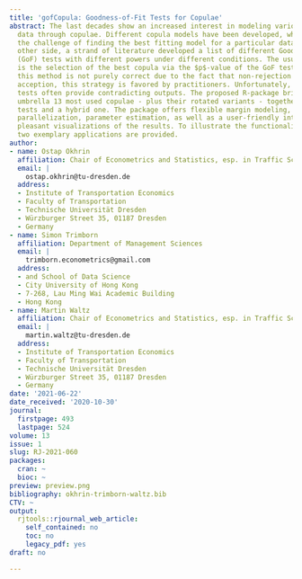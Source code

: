 ```yaml
---
title: 'gofCopula: Goodness-of-Fit Tests for Copulae'
abstract: The last decades show an increased interest in modeling various types of
  data through copulae. Different copula models have been developed, which lead to
  the challenge of finding the best fitting model for a particular dataset. From the
  other side, a strand of literature developed a list of different Goodness-of-Fit
  (GoF) tests with different powers under different conditions. The usual practice
  is the selection of the best copula via the $p$-value of the GoF test. Although
  this method is not purely correct due to the fact that non-rejection does not imply
  acception, this strategy is favored by practitioners. Unfortunately, different GoF
  tests often provide contradicting outputs. The proposed R-package brings under one
  umbrella 13 most used copulae - plus their rotated variants - together with 16 GoF
  tests and a hybrid one. The package offers flexible margin modeling, automatized
  parallelization, parameter estimation, as well as a user-friendly interface, and
  pleasant visualizations of the results. To illustrate the functionality of the package,
  two exemplary applications are provided.
author:
- name: Ostap Okhrin
  affiliation: Chair of Econometrics and Statistics, esp. in Traffic Sciences
  email: |
    ostap.okhrin@tu-dresden.de
  address:
  - Institute of Transportation Economics
  - Faculty of Transportation
  - Technische Universität Dresden
  - Würzburger Street 35, 01187 Dresden
  - Germany
- name: Simon Trimborn
  affiliation: Department of Management Sciences
  email: |
    trimborn.econometrics@gmail.com
  address:
  - and School of Data Science
  - City University of Hong Kong
  - 7-268, Lau Ming Wai Academic Building
  - Hong Kong
- name: Martin Waltz
  affiliation: Chair of Econometrics and Statistics, esp. in Traffic Sciences
  email: |
    martin.waltz@tu-dresden.de
  address:
  - Institute of Transportation Economics
  - Faculty of Transportation
  - Technische Universität Dresden
  - Würzburger Street 35, 01187 Dresden
  - Germany
date: '2021-06-22'
date_received: '2020-10-30'
journal:
  firstpage: 493
  lastpage: 524
volume: 13
issue: 1
slug: RJ-2021-060
packages:
  cran: ~
  bioc: ~
preview: preview.png
bibliography: okhrin-trimborn-waltz.bib
CTV: ~
output:
  rjtools::rjournal_web_article:
    self_contained: no
    toc: no
    legacy_pdf: yes
draft: no

---
```

